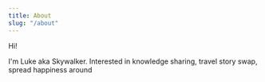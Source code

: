 ```yaml
---
title: About
slug: "/about"
---
```


Hi!

I'm Luke aka Skywalker. Interested in knowledge sharing, travel story swap, spread happiness around
